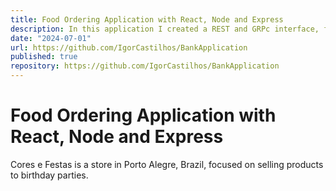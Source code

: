 ```yaml
---
title: Food Ordering Application with React, Node and Express
description: In this application I created a REST and GRPc interface, focused on performance for Golang.
date: "2024-07-01"
url: https://github.com/IgorCastilhos/BankApplication
published: true
repository: https://github.com/IgorCastilhos/BankApplication
---
```



# Food Ordering Application with React, Node and Express

Cores e Festas is a store in Porto Alegre, Brazil, focused on selling products to birthday parties.
